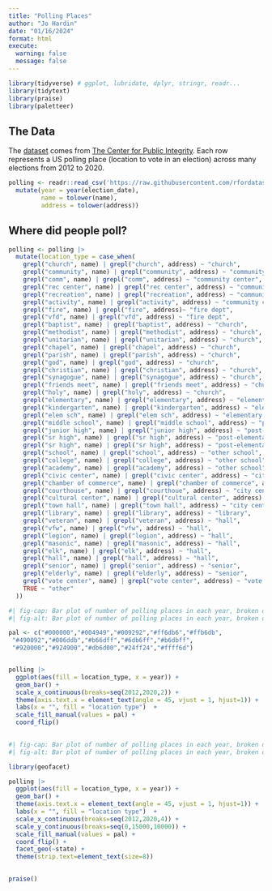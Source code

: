 ```yaml
---
title: "Polling Places"
author: "Jo Hardin"
date: "01/16/2024"
format: html
execute:
  warning: false
  message: false
---
```



```r
library(tidyverse) # ggplot, lubridate, dplyr, stringr, readr...
library(tidytext)
library(praise)
library(paletteer)
```


## The Data

The [dataset](https://github.com/PublicI/us-polling-places) comes from [The Center for Public Integrity](https://publicintegrity.org/). Each row represents a US polling place (location to vote in an election) across many elections from 2012 to 2020.  

```r
polling <- readr::read_csv('https://raw.githubusercontent.com/rfordatascience/tidytuesday/master/data/2024/2024-01-16/polling_places.csv') |>
  mutate(year = year(election_date),
         name = tolower(name),
         address = tolower(address))
```


## Where did people poll?


```r
polling <- polling |>
  mutate(location_type = case_when(
    grepl("church", name) | grepl("church", address) ~ "church",
    grepl("community", name) | grepl("community", address) ~ "community center",
    grepl("comm", name) | grepl("comm", address) ~ "community center",
    grepl("rec center", name) | grepl("rec center", address) ~ "community center",
    grepl("recreation", name) | grepl("recreation", address) ~ "community center",
    grepl("activity", name) | grepl("activity", address) ~ "community center",
    grepl("fire", name) | grepl("fire", address)~ "fire dept",
    grepl("vfd", name) | grepl("vfd", address) ~ "fire dept",
    grepl("baptist", name) | grepl("baptist", address) ~ "church",
    grepl("methodist", name) | grepl("methodist", address) ~ "church",
    grepl("unitarian", name) | grepl("unitarian", address) ~ "church",
    grepl("chapel", name) | grepl("chapel", address) ~ "church",
    grepl("parish", name) | grepl("parish", address) ~ "church",
    grepl("god", name) | grepl("god", address) ~ "church",
    grepl("christian", name) | grepl("christian", address) ~ "church",
    grepl("synagogue", name) | grepl("synagogue", address) ~ "church",
    grepl("friends meet", name) | grepl("friends meet", address) ~ "church",
    grepl("holy", name) | grepl("holy", address) ~ "church",
    grepl("elementary", name) | grepl("elementary", address) ~ "elementary school",
    grepl("kindergarten", name) | grepl("kindergarten", address) ~ "elementary school",
    grepl("elem sch", name) | grepl("elem sch", address) ~ "elementary school",
    grepl("middle school", name) | grepl("middle school", address) ~ "post-elementary school",
    grepl("junior high", name) | grepl("junior high", address) ~ "post-elementary school",
    grepl("sr high", name) | grepl("sr high", address) ~ "post-elementary school",
    grepl("sr high", name) | grepl("sr high", address) ~ "post-elementary school",
    grepl("school", name) | grepl("school", address) ~ "other school",
    grepl("college", name) | grepl("college", address) ~ "other school",
    grepl("academy", name) | grepl("academy", address) ~ "other school",
    grepl("civic center", name) | grepl("civic center", address) ~ "city center",
    grepl("chamber of commerce", name) | grepl("chamber of commerce", address) ~ "city center",
    grepl("courthouse", name) | grepl("courthoue", address) ~ "city center",
    grepl("cultural center", name) | grepl("cultural center", address) ~ "community center",  
    grepl("town hall", name) | grepl("town hall", address) ~ "city center",
    grepl("library", name) | grepl("library", address) ~ "library",
    grepl("veteran", name) | grepl("veteran", address) ~ "hall",
    grepl("vfw", name) | grepl("vfw", address) ~ "hall",
    grepl("legion", name) | grepl("legion", address) ~ "hall",
    grepl("masonic", name) | grepl("masonic", address) ~ "hall",
    grepl("elk", name) | grepl("elk", address) ~ "hall",
    grepl("hall", name) | grepl("hall", address) ~ "hall",
    grepl("senior", name) | grepl("senior", address) ~ "senior",
    grepl("elderly", name) | grepl("elderly", address) ~ "senior",
    grepl("vote center", name) | grepl("vote center", address) ~ "vote center",
    TRUE ~ "other"
  ))
```


```r
#| fig-cap: Bar plot of number of polling places in each year, broken down by the type of location.
#| fig-alt: Bar plot of number of polling places in each year, broken down by the type of location. Years range from 2012 to 2020, and there are more polling places over time.  The common location types for polling places are churches, community centers, schools, fire departments, and halls.

pal <- c("#000000","#004949","#009292","#ff6db6","#ffb6db",
 "#490092","#006ddb","#b66dff","#6db6ff","#b6dbff",
 "#920000","#924900","#db6d00","#24ff24","#ffff6d")


polling |>
  ggplot(aes(fill = location_type, x = year)) + 
  geom_bar() + 
  scale_x_continuous(breaks=seq(2012,2020,2)) + 
  theme(axis.text.x = element_text(angle = 45, vjust = 1, hjust=1)) +
  labs(x = "", fill = "location type")  + 
  scale_fill_manual(values = pal) +
  coord_flip() 
  
```

```r
#| fig-cap: Bar plot of number of polling places in each year, broken down by the type of location, faceted by state.
#| fig-alt: Bar plot of number of polling places in each year, broken down by the type of location. Years range from 2012 to 2020, and there are more polling places over time.  The common location types for polling places are churches, community centers, schools, fire departments, and halls. Faceting by state does not provide much information, as many states do not have information provided and there are too many location types to see clearly when broken down by state. 

library(geofacet)

polling |>
  ggplot(aes(fill = location_type, x = year)) + 
  geom_bar() + 
  theme(axis.text.x = element_text(angle = 45, vjust = 1, hjust=1)) +
  labs(x = "", fill = "location type")  + 
  scale_x_continuous(breaks=seq(2012,2020,4)) + 
  scale_y_continuous(breaks=seq(0,15000,10000)) + 
  scale_fill_manual(values = pal) +
  coord_flip() + 
  facet_geo(~state) + 
  theme(strip.text=element_text(size=8))
  
```




```r
praise()
```


